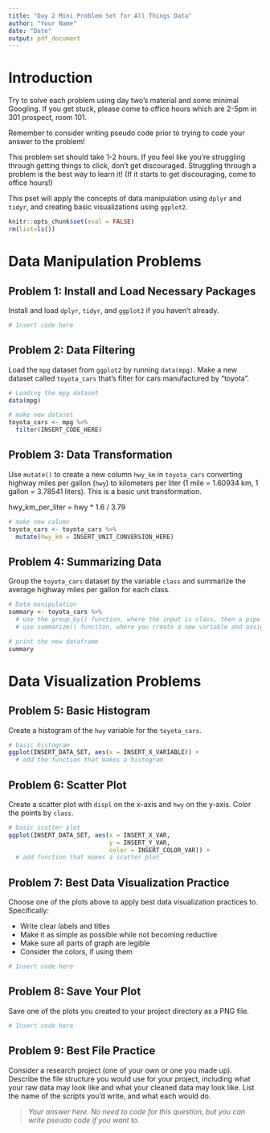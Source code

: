 ```yaml
---
title: "Day 2 Mini Problem Set for All Things Data"
author: "Your Name"
date: "Date"
output: pdf_document
---
```

# Introduction

Try to solve each problem using day two's material and some minimal Googling. If you get stuck, please come to office hours which are 2-5pm in 301 prospect, room 101. 

Remember to consider writing pseudo code prior to trying to code your answer to the problem! 

This problem set should take 1-2 hours. If you feel like you're struggling through getting things to click, don't get discouraged. Struggling through a problem is the best way to learn it! (If it starts to get discouraging, come to office hours!)

This pset will apply the concepts of data manipulation using `dplyr` and `tidyr`, and creating basic visualizations using `ggplot2`.

```r
knitr::opts_chunk$set(eval = FALSE)
rm(list=ls())
```

# Data Manipulation Problems

## Problem 1: Install and Load Necessary Packages

Install and load `dplyr`, `tidyr`, and `ggplot2` if you haven't already.

```r
# Insert code here

```

## Problem 2: Data Filtering

Load the `mpg` dataset from `ggplot2` by running `data(mpg)`. Make a new dataset called `toyota_cars` that's filter for cars manufactured by "toyota".

```r
# Loading the mpg dataset
data(mpg)

# make new dataset 
toyota_cars <- mpg %>% 
  filter(INSERT_CODE_HERE)

```

## Problem 3: Data Transformation

Use `mutate()` to create a new column `hwy_km` in `toyota_cars` converting highway miles per gallon (`hwy`) to kilometers per liter (1 mile = 1.60934 km, 1 gallon = 3.78541 liters). This is a basic unit transformation.

hwy_km_per_liter = hwy * 1.6 / 3.79

```r
# make new column 
toyota_cars <- toyota_cars %>% 
  mutate(hwy_km = INSERT_UNIT_CONVERSION_HERE)

```

## Problem 4: Summarizing Data

Group the `toyota_cars` dataset by the variable `class` and summarize the average highway miles per gallon for each class. 

```r
# Data manipulation 
summary <- toyota_cars %>% 
  # use the group_by() function, where the input is class, then a pipe
  # use summarize() funciton, where you create a new variable and assign it the mean hwy)

# print the new dataframe
summary

```

# Data Visualization Problems

## Problem 5: Basic Histogram

Create a histogram of the `hwy` variable for the `toyota_cars`.

```r
# basic histogram 
ggplot(INSERT_DATA_SET, aes(x = INSERT_X_VARIABLE)) + 
  # add the function that makes a histogram

```

## Problem 6: Scatter Plot 

Create a scatter plot with `displ` on the x-axis and `hwy` on the y-axis. Color the points by `class`.

```r
# basic scatter plot
ggplot(INSERT_DATA_SET, aes(x = INSERT_X_VAR, 
                            y = INSERT_Y_VAR, 
                            color = INSERT_COLOR_VAR)) + 
  # add function that makes a scatter plot

```

## Problem 7: Best Data Visualization Practice

Choose one of the plots above to apply best data visualization practices to. Specifically: 

- Write clear labels and titles 
- Make it as simple as possible while not becoming reductive
- Make sure all parts of graph are legible 
- Consider the colors, if using them

```r
# Insert code here

```

## Problem 8: Save Your Plot

Save one of the plots you created to your project directory as a PNG file.

```r
# Insert code here

```


## Problem 9: Best File Practice 

Consider a research project (one of your own or one you made up). Describe the file structure you would use for your project, including what your raw data may look like and what your cleaned data may look like. List the name of the scripts you'd write, and what each would do. 



> *Your answer here. No need to code for this question, but you can write pseudo code if you want to. *


